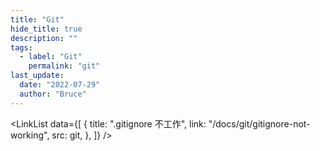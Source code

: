 ```yaml
---
title: "Git"
hide_title: true
description: ""
tags:
  - label: "Git"
    permalink: "git"
last_update:
  date: "2022-07-29"
  author: "Bruce"
---
```



<FeatureIcon src={git} title="Git" />

<LinkList
  data={[
    {
      title: ".gitignore 不工作",
      link: "/docs/git/gitignore-not-working",
      src: git,
    },
  ]}
/>
